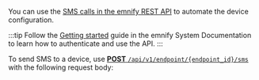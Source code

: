 You can use the [SMS calls in the emnify REST API](https://cdn.emnify.net/api/doc/swagger.html#/Endpoint) to automate the device configuration.

:::tip
Follow the [Getting started](https://cdn.emnify.net/api/doc/getting-started.html) guide in the emnify System Documentation to learn how to authenticate and use the API.
:::

To send SMS to a device, use [**POST** `/api/v1/endpoint/{endpoint_id}/sms`](https://cdn.emnify.net/api/doc/swagger.html#/Endpoint/EndpointSmsByIdPost) with the following request body:
